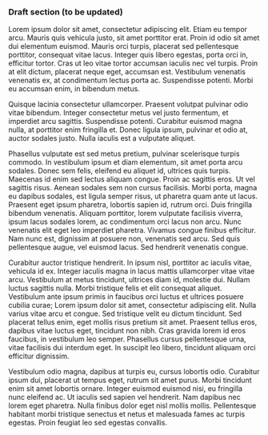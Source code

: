 ### Draft section (to be updated)

Lorem ipsum dolor sit amet, consectetur adipiscing elit. Etiam eu tempor arcu. Mauris quis vehicula justo, sit amet porttitor erat. Proin id odio sit amet dui elementum euismod. Mauris orci turpis, placerat sed pellentesque porttitor, consequat vitae lacus. Integer quis libero egestas, porta orci in, efficitur tortor. Cras ut leo vitae tortor accumsan iaculis nec vel turpis. Proin at elit dictum, placerat neque eget, accumsan est. Vestibulum venenatis venenatis ex, at condimentum lectus porta ac. Suspendisse potenti. Morbi eu accumsan enim, in bibendum metus.

Quisque lacinia consectetur ullamcorper. Praesent volutpat pulvinar odio vitae bibendum. Integer consectetur metus vel justo fermentum, et imperdiet arcu sagittis. Suspendisse potenti. Curabitur euismod magna nulla, at porttitor enim fringilla et. Donec ligula ipsum, pulvinar et odio at, auctor sodales justo. Nulla iaculis est a vulputate aliquet.

Phasellus vulputate est sed metus pretium, pulvinar scelerisque turpis commodo. In vestibulum ipsum et diam elementum, sit amet porta arcu sodales. Donec sem felis, eleifend eu aliquet id, ultrices quis turpis. Maecenas id enim sed lectus aliquam congue. Proin ac sagittis eros. Ut vel sagittis risus. Aenean sodales sem non cursus facilisis. Morbi porta, magna eu dapibus sodales, est ligula semper risus, ut pharetra quam ante ut lacus. Praesent eget ipsum pharetra, lobortis sapien id, rutrum orci. Duis fringilla bibendum venenatis. Aliquam porttitor, lorem vulputate facilisis viverra, ipsum lacus sodales lorem, ac condimentum orci lacus non arcu. Nunc venenatis elit eget leo imperdiet pharetra. Vivamus congue finibus efficitur. Nam nunc est, dignissim at posuere non, venenatis sed arcu. Sed quis pellentesque augue, vel euismod lacus. Sed hendrerit venenatis congue.

Curabitur auctor tristique hendrerit. In ipsum nisl, porttitor ac iaculis vitae, vehicula id ex. Integer iaculis magna in lacus mattis ullamcorper vitae vitae arcu. Vestibulum at metus tincidunt, ultrices diam id, molestie dui. Nullam luctus sagittis nulla. Morbi tristique felis et elit consequat aliquet. Vestibulum ante ipsum primis in faucibus orci luctus et ultrices posuere cubilia curae; Lorem ipsum dolor sit amet, consectetur adipiscing elit. Nulla varius vitae arcu et congue. Sed tristique velit eu dictum tincidunt. Sed placerat tellus enim, eget mollis risus pretium sit amet. Praesent tellus eros, dapibus vitae luctus eget, tincidunt non nibh. Cras gravida lorem id eros faucibus, in vestibulum leo semper. Phasellus cursus pellentesque urna, vitae facilisis dui interdum eget. In suscipit leo libero, tincidunt aliquam orci efficitur dignissim.

Vestibulum odio magna, dapibus at turpis eu, cursus lobortis odio. Curabitur ipsum dui, placerat ut tempus eget, rutrum sit amet purus. Morbi tincidunt enim sit amet lobortis ornare. Integer euismod euismod nisi, eu fringilla nunc eleifend ac. Ut iaculis sed sapien vel hendrerit. Nam dapibus nec lorem eget pharetra. Nulla finibus dolor eget nisl mollis mollis. Pellentesque habitant morbi tristique senectus et netus et malesuada fames ac turpis egestas. Proin feugiat leo sed egestas convallis.
